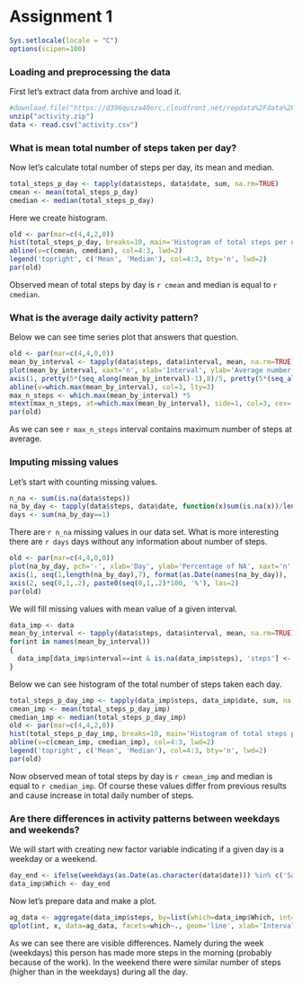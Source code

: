 # Assignment 1
```r
Sys.setlocale(locale = "C")
options(scipen=100)
```
### Loading and preprocessing the data

First let's extract data from archive and load it.
```r
#download.file("https://d396qusza40orc.cloudfront.net/repdata%2Fdata%2Factivity.zip", destfile="activity.zip")
unzip("activity.zip")
data <- read.csv("activity.csv")
```
  
### What is mean total number of steps taken per day?

Now let's calculate total number of steps per day, its mean and median.
```r
total_steps_p_day <- tapply(data$steps, data$date, sum, na.rm=TRUE)
cmean <- mean(total_steps_p_day)
cmedian <- median(total_steps_p_day)
```

Here we create histogram.
```r
old <- par(mar=c(4,4,2,0))
hist(total_steps_p_day, breaks=10, main='Histogram of total steps per day', xlab='Total steps per day')
abline(v=c(cmean, cmedian), col=4:3, lwd=2)
legend('topright', c('Mean', 'Median'), col=4:3, bty='n', lwd=2)
par(old)
```
Observed mean of total steps by day is `r cmean` and median is equal to `r cmedian`.
  
### What is the average daily activity pattern?

Below we can see time series plot that answers that question.
```r
old <- par(mar=c(4,4,0,0))
mean_by_interval <- tapply(data$steps, data$interval, mean, na.rm=TRUE)
plot(mean_by_interval, xaxt='n', xlab='Interval', ylab='Average number of steps', type='l')
axis(1, pretty(5*(seq_along(mean_by_interval)-1),8)/5, pretty(5*(seq_along(mean_by_interval)-1),8))
abline(v=which.max(mean_by_interval), col=3, lty=3)
max_n_steps <- which.max(mean_by_interval) *5
mtext(max_n_steps, at=which.max(mean_by_interval), side=1, col=3, cex=.7)
par(old)
```

As we can see `r max_n_steps` interval contains maximum number of steps at average.

### Imputing missing values

Let's start with counting missing values.

```r
n_na <- sum(is.na(data$steps))
na_by_day <- tapply(data$steps, data$date, function(x)sum(is.na(x))/length(x))
days <- sum(na_by_day==1)
```

There are `r n_na` missing values in our data set. What is more interesting there are `r days` days without any information about number of steps.
```r
old <- par(mar=c(4,4,0,0))
plot(na_by_day, pch='-', xlab='Day', ylab='Percentage of NA', xaxt='n', yaxt='n')
axis(1, seq(1,length(na_by_day),7), format(as.Date(names(na_by_day)), '%b-%d')[seq(1,length(na_by_day),7)], cex.axis=.7, las=2, srt=45)
axis(2, seq(0,1,.2), paste0(seq(0,1,.2)*100, '%'), las=2)
par(old)
```

We will fill missing values with mean value of a given interval.
```r
data_imp <- data
mean_by_interval <- tapply(data$steps, data$interval, mean, na.rm=TRUE)
for(int in names(mean_by_interval))
{
  data_imp[data_imp$interval==int & is.na(data_imp$steps), 'steps'] <- floor(mean_by_interval[int])
}
```

Below we can see histogram of the total number of steps taken each day.
```r
total_steps_p_day_imp <- tapply(data_imp$steps, data_imp$date, sum, na.rm=TRUE)
cmean_imp <- mean(total_steps_p_day_imp)
cmedian_imp <- median(total_steps_p_day_imp)
old <- par(mar=c(4,4,2,0))
hist(total_steps_p_day_imp, breaks=10, main='Histogram of total steps per day', xlab='Total steps per day')
abline(v=c(cmean_imp, cmedian_imp), col=4:3, lwd=2)
legend('topright', c('Mean', 'Median'), col=4:3, bty='n', lwd=2)
par(old)
```

Now observed mean of total steps by day is `r cmean_imp` and median is equal to `r cmedian_imp`.
Of course these values differ from previous results and cause increase in total daily number of steps.

### Are there differences in activity patterns between weekdays and weekends?

We will start with creating new factor variable indicating if a given day is a weekday or a weekend.
```r
day_end <- ifelse(weekdays(as.Date(as.character(data$date))) %in% c('Saturday', 'Sunday'), 'weekend', 'weekday')
data_imp$Which <- day_end
```

Now let's prepare data and make a plot.
```r
ag_data <- aggregate(data_imp$steps, by=list(which=data_imp$Which, int=data_imp$interval), mean, na.rm=TRUE)
qplot(int, x, data=ag_data, facets=which~., geom='line', xlab='Interval', ylab='Number of steps')
```

As we can see there are visible differences. Namely during the week (weekdays) this person has made more steps in the morning (probably because of the work). In the weekend there were similar number of steps (higher than in the weekdays) during all the day.